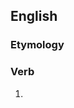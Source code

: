 ==English==

===Etymology===
{{suffix|en|stumble|eth}}

===Verb===
{{head|en|verb form}}

# {{en-archaic third-person singular of|stumble}}